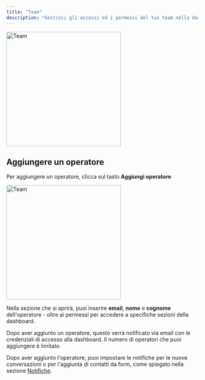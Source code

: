 ```yaml
---
title: "Team"
description: "Gestisci gli accessi ed i permessi del tuo team nella dashboard"
---
```


<Frame>
  <img
    src="/images/dashboard/impostazioni/team/team-1.png"
    alt="Team"
    noZoom
    height="300"
    className="rounded-lg"
  />
</Frame>

## Aggiungere un operatore

Per aggiungere un operatore, clicca sul tasto **Aggiungi operatore**

<Frame>
  <img
    src="/images/dashboard/impostazioni/team/team-2.png"
    alt="Team"
    noZoom
    height="300"
    className="rounded-lg"
  />
</Frame>

Nella sezione che si aprirà, puoi inserire **email**, **nome** e **cognome** dell'operatore - oltre ai permessi per accedere a specifiche sezioni della dashboard.

<Note> Dopo aver aggiunto un operatore, questo verrà notificato via email con le credenziali di accesso alla dashboard.</Note>
<Warning>Il numero di operatori che puoi aggiungere è limitato.</Warning>

Dopo aver aggiunto l'operatore, puoi impostare le notifiche per le nuove conversazioni o per l'aggiunta di contatti da form, come spiegato nella sezione [Notifiche](/dashboard/impostazioni/chatbot#notifica).
